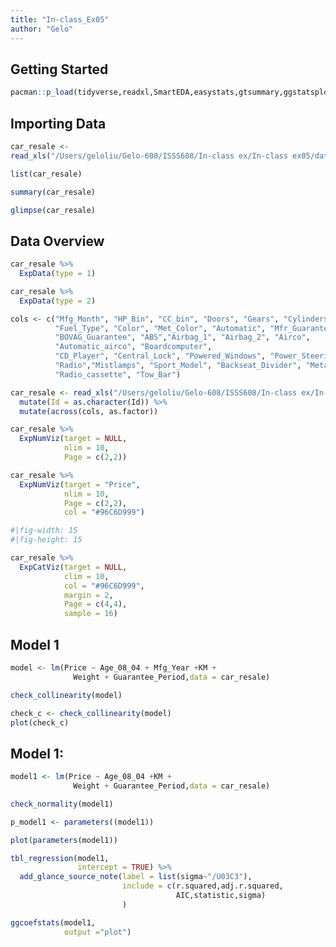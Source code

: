 ```yaml
---
title: "In-class_Ex05"
author: "Gelo"
---
```


## Getting Started

```r
pacman::p_load(tidyverse,readxl,SmartEDA,easystats,gtsummary,ggstatsplot)
```

## Importing Data

```r
car_resale <-
read_xls("/Users/geloliu/Gelo-608/ISSS608/In-class ex/In-class ex05/data/ToyotaCorolla.xls")
```

```r
list(car_resale)
```

```r
summary(car_resale)
```

```r
glimpse(car_resale)
```

## Data Overview

```r
car_resale %>%
  ExpData(type = 1)
```

```r
car_resale %>%
  ExpData(type = 2)
```

```r
cols <- c("Mfg_Month", "HP_Bin", "CC_bin", "Doors", "Gears", "Cylinders",
          "Fuel_Type", "Color", "Met_Color", "Automatic", "Mfr_Guarantee",
          "BOVAG_Guarantee", "ABS","Airbag_1", "Airbag_2", "Airco",
          "Automatic_airco", "Boardcomputer", 
          "CD_Player", "Central_Lock", "Powered_Windows", "Power_Steering",
          "Radio","Mistlamps", "Sport_Model", "Backseat_Divider", "Metallic_Rim", 
          "Radio_cassette", "Tow_Bar")
```

```r
car_resale <- read_xls("/Users/geloliu/Gelo-608/ISSS608/In-class ex/In-class ex05/data/ToyotaCorolla.xls", sheet = "data") %>%
  mutate(Id = as.character(Id)) %>%
  mutate(across(cols, as.factor))
```

```r
car_resale %>%
  ExpNumViz(target = NULL,
            nlim = 10,
            Page = c(2,2))
```

```r
car_resale %>%
  ExpNumViz(target = "Price",
            nlim = 10,
            Page = c(2,2),
            col = "#96C6D999")
```

```r
#|fig-width: 15
#|fig-height: 15

car_resale %>%
  ExpCatViz(target = NULL,
            clim = 10,
            col = "#96C6D999",
            margin = 2,
            Page = c(4,4),
            sample = 16)
```

## Model 1

```r
model <- lm(Price ~ Age_08_04 + Mfg_Year +KM +
              Weight + Guarantee_Period,data = car_resale)
```

```r
check_collinearity(model)
```

```r
check_c <- check_collinearity(model)
plot(check_c)
```

## Model 1:

```r
model1 <- lm(Price ~ Age_08_04 +KM +
              Weight + Guarantee_Period,data = car_resale)
```

```r
check_normality(model1)
```

```r
p_model1 <- parameters((model1))
```

```r
plot(parameters(model1))
```

```r
tbl_regression(model1,
               intercept = TRUE) %>%
  add_glance_source_note(label = list(sigma~"/U03C3"),
                         include = c(r.squared,adj.r.squared,
                                     AIC,statistic,sigma)
                         )
```

```r
ggcoefstats(model1,
            output ="plot")
```
